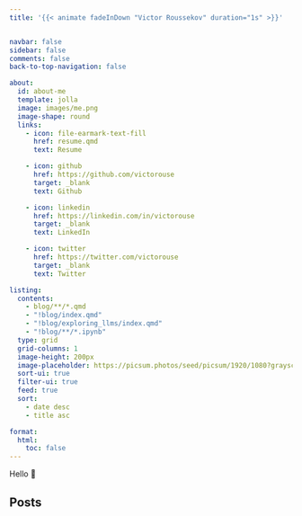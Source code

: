 ```yaml
---
title: '{{< animate fadeInDown "Victor Roussekov" duration="1s" >}}'


navbar: false
sidebar: false
comments: false
back-to-top-navigation: false

about:
  id: about-me
  template: jolla
  image: images/me.png
  image-shape: round
  links:
    - icon: file-earmark-text-fill
      href: resume.qmd
      text: Resume

    - icon: github
      href: https://github.com/victorouse
      target: _blank
      text: Github

    - icon: linkedin
      href: https://linkedin.com/in/victorouse
      target: _blank
      text: LinkedIn

    - icon: twitter
      href: https://twitter.com/victorouse
      target: _blank
      text: Twitter

listing:
  contents:
    - blog/**/*.qmd
    - "!blog/index.qmd"
    - "!blog/exploring_llms/index.qmd"
    - "!blog/**/*.ipynb"
  type: grid
  grid-columns: 1
  image-height: 200px
  image-placeholder: https://picsum.photos/seed/picsum/1920/1080?grayscale
  sort-ui: true
  filter-ui: true
  feed: true
  sort:
    - date desc
    - title asc

format:
  html:
    toc: false
---
```


::: {#about-me .text-center .animate__animated .animate__fadeInUp .animate__delay-800ms .animate__duration-800ms}
Hello 👋
:::

:::::{.grid}

::::{.g-col-12}

## Posts

:::{#landing-posts}
:::

::::

:::::

